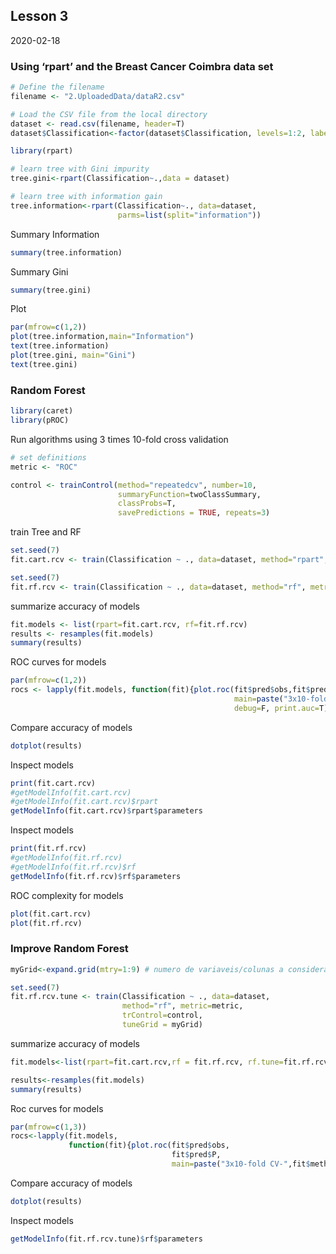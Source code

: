 ## Lesson 3

2020-02-18

### Using ‘rpart’ and the Breast Cancer Coimbra data set

```r
# Define the filename
filename <- "2.UploadedData/dataR2.csv"

# Load the CSV file from the local directory
dataset <- read.csv(filename, header=T)
dataset$Classification<-factor(dataset$Classification, levels=1:2, labels=c("Controls","Patients"))
```

```r
library(rpart)

# learn tree with Gini impurity
tree.gini<-rpart(Classification~.,data = dataset)

# learn tree with information gain
tree.information<-rpart(Classification~., data=dataset,
                        parms=list(split="information"))
```

Summary Information
```r
summary(tree.information)

```

Summary Gini
```r
summary(tree.gini)
```

Plot
```r
par(mfrow=c(1,2))
plot(tree.information,main="Information")
text(tree.information)
plot(tree.gini, main="Gini")
text(tree.gini)
```

### Random Forest
```r
library(caret)
library(pROC)
```

Run algorithms using 3 times 10-fold cross validation
```r
# set definitions
metric <- "ROC"

control <- trainControl(method="repeatedcv", number=10,
                        summaryFunction=twoClassSummary, 
                        classProbs=T,
                        savePredictions = TRUE, repeats=3)
```

train Tree and RF
```r
set.seed(7)
fit.cart.rcv <- train(Classification ~ ., data=dataset, method="rpart", metric=metric, trControl=control)

set.seed(7)
fit.rf.rcv <- train(Classification ~ ., data=dataset, method="rf", metric=metric, trControl=control)

```

summarize accuracy of models
```r
fit.models <- list(rpart=fit.cart.rcv, rf=fit.rf.rcv)
results <- resamples(fit.models)
summary(results)
```

ROC curves for models
```r
par(mfrow=c(1,2))
rocs <- lapply(fit.models, function(fit){plot.roc(fit$pred$obs,fit$pred$P, 
                                                  main=paste("3x10-fold-CV",fit$method), 
                                                  debug=F, print.auc=T)})
```

Compare accuracy of models
```r
dotplot(results)
```

Inspect models
```r
print(fit.cart.rcv)
#getModelInfo(fit.cart.rcv)
#getModelInfo(fit.cart.rcv)$rpart
getModelInfo(fit.cart.rcv)$rpart$parameters
```

Inspect models
```r
print(fit.rf.rcv)
#getModelInfo(fit.rf.rcv)
#getModelInfo(fit.rf.rcv)$rf
getModelInfo(fit.rf.rcv)$rf$parameters
```

ROC complexity for models
```r
plot(fit.cart.rcv)
plot(fit.rf.rcv)
```

### Improve Random Forest
```r
myGrid<-expand.grid(mtry=1:9) # numero de variaveis/colunas a considerar na RF

set.seed(7)
fit.rf.rcv.tune <- train(Classification ~ ., data=dataset, 
                         method="rf", metric=metric, 
                         trControl=control,
                         tuneGrid = myGrid)
```

summarize accuracy of models
```r
fit.models<-list(rpart=fit.cart.rcv,rf = fit.rf.rcv, rf.tune=fit.rf.rcv.tune)

results<-resamples(fit.models)
summary(results)
```

Roc curves for models
```r
par(mfrow=c(1,3))
rocs<-lapply(fit.models,
             function(fit){plot.roc(fit$pred$obs,
                                    fit$pred$P,
                                    main=paste("3x10-fold CV-",fit$method),debug=F,print.auc=T)})
```

Compare accuracy of models
```r
dotplot(results)
```

Inspect models
```r
getModelInfo(fit.rf.rcv.tune)$rf$parameters
```

